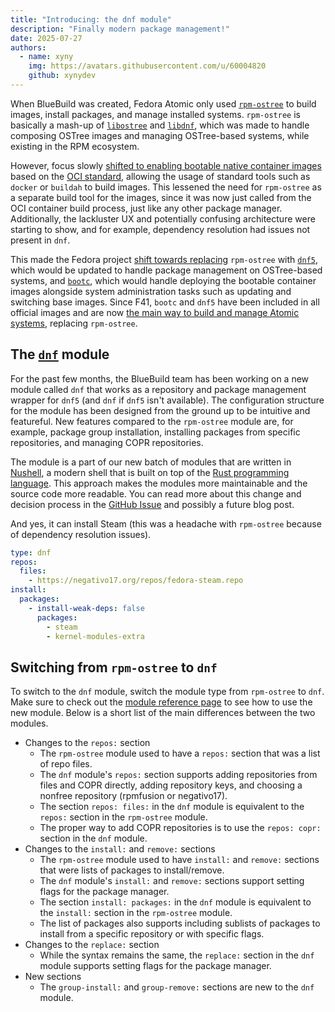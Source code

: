 ```yaml
---
title: "Introducing: the dnf module"
description: "Finally modern package management!"
date: 2025-07-27
authors:
  - name: xyny
    img: https://avatars.githubusercontent.com/u/60004820
    github: xynydev
---
```


When BlueBuild was created, Fedora Atomic only used [`rpm-ostree`](https://coreos.github.io/rpm-ostree/) to build images, install packages, and manage installed systems. `rpm-ostree` is basically a mash-up of [`libostree`](https://ostreedev.github.io/ostree/) and [`libdnf`](https://github.com/rpm-software-management/libdnf), which was made to handle composing OSTree images and managing OSTree-based systems, while existing in the RPM ecosystem.

However, focus slowly [shifted to enabling bootable native container images](https://fedoraproject.org/wiki/Changes/OstreeNativeContainer) based on the [OCI standard](https://github.com/opencontainers/image-spec), allowing the usage of standard tools such as `docker` or `buildah` to build images. This lessened the need for `rpm-ostree` as a separate build tool for the images, since it was now just called from the OCI container build process, just like any other package manager. Additionally, the lackluster UX and potentially confusing architecture were starting to show, and for example, dependency resolution had issues not present in `dnf`.

This made the Fedora project [shift towards replacing](https://fedoraproject.org/wiki/Changes/DNFAndBootcInImageModeFedora) `rpm-ostree` with [`dnf5`](https://github.com/rpm-software-management/dnf5), which would be updated to handle package management on OSTree-based systems, and [`bootc`](https://github.com/bootc-dev/bootc), which would handle deploying the bootable container images alongside system administration tasks such as updating and switching base images. Since F41, `bootc` and `dnf5` have been included in all official images and are now [the main way to build and manage Atomic systems](https://docs.fedoraproject.org/en-US/bootc/rpm-ostree/), replacing `rpm-ostree`.

## The [`dnf`](/reference/module/dnf) module

For the past few months, the BlueBuild team has been working on a new module called `dnf` that works as a repository and package management wrapper for `dnf5` (and `dnf` if `dnf5` isn't available). The configuration structure for the module has been designed from the ground up to be intuitive and featureful. New features compared to the `rpm-ostree` module are, for example, package group installation, installing packages from specific repositories, and managing COPR repositories.

The module is a part of our new batch of modules that are written in [Nushell](https://www.nushell.sh/), a modern shell that is built on top of the [Rust programming language](https://www.rust-lang.org/). This approach makes the modules more maintainable and the source code more readable. You can read more about this change and decision process in the [GitHub Issue](https://github.com/blue-build/modules/issues/212) and possibly a future blog post.

And yes, it can install Steam (this was a headache with `rpm-ostree` because of dependency resolution issues).

```yaml
type: dnf
repos:
  files:
    - https://negativo17.org/repos/fedora-steam.repo
install:
  packages:
    - install-weak-deps: false
      packages:
        - steam
        - kernel-modules-extra
```

## Switching from `rpm-ostree` to `dnf`

To switch to the `dnf` module, switch the module type from `rpm-ostree` to `dnf`. Make sure to check out the [module reference page](/reference/module/dnf) to see how to use the new module. Below is a short list of the main differences between the two modules.

- Changes to the `repos:` section
  - The `rpm-ostree` module used to have a `repos:` section that was a list of repo files.
  - The `dnf` module's `repos:` section supports adding repositories from files and COPR directly, adding repository keys, and choosing a nonfree repository (rpmfusion or negativo17).
  - The section `repos: files:` in the `dnf` module is equivalent to the `repos:` section in the `rpm-ostree` module.
  - The proper way to add COPR repositories is to use the `repos: copr:` section in the `dnf` module.
- Changes to the `install:` and `remove:` sections
  - The `rpm-ostree` module used to have `install:` and `remove:` sections that were lists of packages to install/remove.
  - The `dnf` module's `install:` and `remove:` sections support setting flags for the package manager.
  - The section `install: packages:` in the `dnf` module is equivalent to the `install:` section in the `rpm-ostree` module.
  - The list of packages also supports including sublists of packages to install from a specific repository or with specific flags.
- Changes to the `replace:` section
  - While the syntax remains the same, the `replace:` section in the `dnf` module supports setting flags for the package manager.
- New sections
  - The `group-install:` and `group-remove:` sections are new to the `dnf` module.
